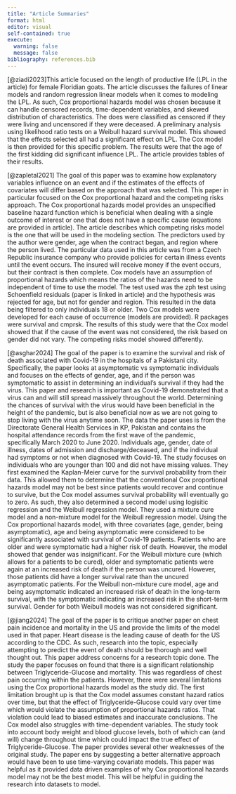 ```yaml
---
title: "Article Summaries"
format: html
editor: visual
self-contained: true
execute: 
  warning: false
  message: false
bibliography: references.bib
---
```


[@ziadi2023]This article focused on the length of productive life (LPL in the article) for female Floridian goats. The article discusses the failures of linear models and random regression linear models when it comes to modeling the LPL. As such, Cox proportional hazards model was chosen because it can handle censored records, time-dependent variables, and skewed distribution of characteristics. The does were classified as censored if they were living and uncensored if they were deceased. A preliminary analysis using likelihood ratio tests on a Weibull hazard survival model. This showed that the effects selected all had a significant effect on LPL. The Cox model is then provided for this specific problem. The results were that the age of the first kidding did significant influence LPL. The article provides tables of their results.

[@zapletal2021] The goal of this paper was to examine how explanatory variables influence on an event and if the estimates of the effects of covariates will differ based on the approach that was selected. This paper in particular focused on the Cox proportional hazard and the competing risks approach. The Cox proportional hazards model provides an unspecified baseline hazard function which is beneficial when dealing with a single outcome of interest or one that does not have a specific cause (equations are provided in article). The article describes which competing risks model is the one that will be used in the modeling section. The predictors used by the author were gender, age when the contract began, and region where the person lived. The particular data used in this article was from a Czech Republic insurance company who provide policies for certain illness events until the event occurs. The insured will receive money if the event occurs, but their contract is then complete. Cox models have an assumption of proportional hazards which means the ratios of the hazards need to be independent of time to use the model. The test used was the zph test using Schoenfield residuals (paper is linked in article) and the hypothesis was rejected for age, but not for gender and region. This resulted in the data being filtered to only individuals 18 or older. Two Cox models were developed for each cause of occurrence (models are provided). R packages were survival and cmprsk. The results of this study were that the Cox model showed that if the cause of the event was not considered, the risk based on gender did not vary. The competing risks model showed differently.

[@asghar2024] The goal of the paper is to examine the survival and risk of death associated with Covid-19 in the hospitals of a Pakistani city. Specifically, the paper looks at asymptomatic vs symptomatic individuals and focuses on the effects of gender, age, and if the person was symptomatic to assist in determining an individual's survival if they had the virus. This paper and research is important as Covid-19 demonstrated that a virus can and will still spread massively throughout the world. Determining the chances of survival with the virus would have been beneficial in the height of the pandemic, but is also beneficial now as we are not going to stop living with the virus anytime soon. The data the paper uses is from the Directorate General Health Services in KP, Pakistan and contains the hospital attendance records from the first wave of the pandemic, specifically March 2020 to June 2020. Individuals age, gender, date of illness, dates of admission and discharge/deceased, and if the individual had symptoms or not when diagnosed with Covid-19. The study focuses on individuals who are younger than 100 and did not have missing values. They first examined the Kaplan-Meier curve for the survival probability from their data. This allowed them to determine that the conventional Cox proportional hazards model may not be best since patients would recover and continue to survive, but the Cox model assumes survival probability will eventually go to zero. As such, they also determined a second model using logisitic regression and the Weibull regression model. They used a mixture cure model and a non-mixture model for the Weibull regression model. Using the Cox proportional hazards model, with three covariates (age, gender, being asymptomatic), age and being asymptomatic were considered to be significantly associated with survival of Covid-19 patients. Patients who are older and were symptomatic had a higher risk of death. However, the model showed that gender was insignificant. For the Weibull mixture cure (which allows for a patients to be cured), older and symptomatic patients were again at an increased risk of death if the person was uncured. However, those patients did have a longer survival rate than the uncured asymptomatic patients. For the Weibull non-mixture cure model, age and being asymptomatic indicated an increased risk of death in the long-term survival, with the symptomatic indicating an increased risk in the short-term survival. Gender for both Weibull models was not considered significant.

[@jiang2024] The goal of the paper is to critique another paper on chest pain incidence and mortality in the US and provide the limits of the model used in that paper. Heart disease is the leading cause of death for the US according to the CDC. As such, research into the topic, especially attempting to predict the event of death should be thorough and well thought out. This paper address concerns for a research topic done. The study the paper focuses on found that there is a significant relationship between Triglyceride-Glucose and mortality. This was regardless of chest pain occurring within the patients. However, there were several limitations using the Cox proportional hazards model as the study did. The first limitation brought up is that the Cox model assumes constant hazard ratios over time, but that the effect of Triglyceride-Glucose could vary over time which would violate the assumption of proportional hazards ratios. That violation could lead to biased estimates and inaccurate conclusions. The Cox model also struggles with time-dependent variables. The study took into account body weight and blood glucose levels, both of which can (and will) change throughout time which could impact the true effect of Triglyceride-Glucose. The paper provides several other weaknesses of the original study. The paper ens by suggesting a better alternative approach would have been to use time-varying covariate models. This paper was helpful as it provided data driven examples of why Cox proportional hazards model may not be the best model. This will be helpful in guiding the research into datasets to model.
